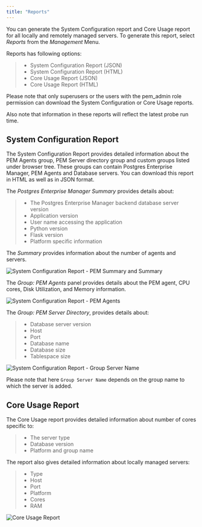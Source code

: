 ```yaml
---
title: "Reports"
---
```


<div id="reports" class="registered_link"></div>

You can generate the System Configuration report and Core Usage report for all locally and remotely managed servers. To generate this report, select *Reports* from the *Management* Menu.

Reports has following options:

> -   System Configuration Report (JSON)
> -   System Configuration Report (HTML)
> -   Core Usage Report (JSON)
> -   Core Usage Report (HTML)

Please note that only superusers or the users with the pem_admin role permission can download the System Configuration or Core Usage reports.

Also note that information in these reports will reflect the latest probe run time.

## System Configuration Report

The System Configuration Report provides detailed information about the PEM Agents group, PEM Server directory group and custom groups listed under browser tree. These groups can contain Postgres Enterprise Manager, PEM Agents and Database servers. You can download this report in HTML as well as in JSON format.

The *Postgres Enterprise Manager Summary* provides details about:

> -   The Postgres Enterprise Manager backend database server version
> -   Application version
> -   User name accessing the application
> -   Python version
> -   Flask version
> -   Platform specific information

The *Summary* provides information about the number of agents and servers.

![*System Configuration Report - PEM Summary and Summary*](images/system_configuration_report_pem_summary_and_summary.png)

The *Group: PEM Agents* panel provides details about the PEM agent, CPU cores, Disk Utilization, and Memory information.

![*System Configuration Report - PEM Agents*](images/system_configuration_report_pem_agents.png)

The *Group: PEM Server Directory*, provides details about:

> -   Database server version
> -   Host
> -   Port
> -   Database name
> -   Database size
> -   Tablespace size

![*System Configuration Report - Group Server Name*](images/system_configuration_report_pem_server_directory.png)

Please note that here `Group Server Name` depends on the group name to which the server is added.

## Core Usage Report

The Core Usage report provides detailed information about number of cores specific to:

> -   The server type
> -   Database version
> -   Platform and group name

The report also gives detailed information about locally managed servers:

> -   Type
> -   Host
> -   Port
> -   Platform
> -   Cores
> -   RAM

![*Core Usage Report*](images/core_usage_report.png)
